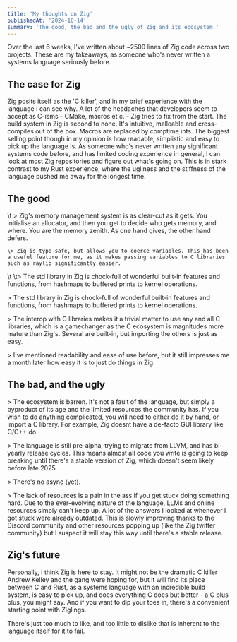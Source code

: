 ```yaml
---
title: 'My thoughts on Zig'
publishedAt: '2024-10-14'
summary: 'The good, the bad and the ugly of Zig and its ecosystem.'
---
```


Over the last 6 weeks, I've written about ~2500 lines of Zig code across two projects. These are my takeaways, as someone who's never written a systems language seriously before.

## The case for Zig

Zig posits itself as the 'C killer', and in my brief experience with the language I can see why. A lot of the headaches that developers seem to accept as C-isms - CMake, macros et c. - Zig tries to fix from the start. The build system in Zig is second to none. It's intuitive, malleable and cross-compiles out of the box. Macros are replaced by comptime ints.  The biggest selling point though in my opinion is how readable, simplistic and easy to pick up the language is. As someone who's never written any significant systems code before, and has limited coding experience in general, I can look at most Zig repositories and figure out what's going on. This is in stark contrast to my Rust experience, where the ugliness and the stiffness of the language pushed me away for the longest time. 

## The good
\\t \> Zig's memory management system is as clear-cut as it gets: You initialise an allocator, and then you get to decide who gets memory, and where. You are the memory zenith. As one hand gives, the other hand defers.

    \> Zig is type-safe, but allows you to coerce variables. This has been a useful feature for me, as it makes passing variables to C libraries such as raylib significantly easier.

\t \t> The std library in Zig is chock-full of wonderful built-in features and functions, from hashmaps to buffered prints to kernel operations.

\> The std library in Zig is chock-full of wonderful built-in features and functions, from hashmaps to buffered prints to kernel operations.

\> The interop with C libraries makes it a trivial matter to use any and all C libraries, which is a gamechanger as the C ecosystem is magnitudes more mature than Zig's. Several are built-in, but importing the others is just as easy. 

\> I've mentioned readability and ease of use before, but it still impresses me a month later how easy it is to just do things in Zig.<br /> 


## The bad, and the ugly

  \> The ecosystem is barren. It's not a fault of the language, but simply a byproduct of its age and the limited resources the community has. If you wish to do anything complicated, you will need to either do it by hand, or import a C library. For example, Zig doesnt have a de-facto GUI library like C/C++ do. <br /> 

  \> The language is still pre-alpha, trying to migrate from LLVM, and has bi-yearly release cycles. This means almost all code you write is going to keep breaking until there's a stable version of Zig, which doesn't seem likely before late 2025. <br />

  \> There's no async (yet). <br />

  \> The lack of resources is a pain in the ass if you get stuck doing something hard. Due to the ever-evolving nature of the language, LLMs and online resources simply can't keep up. A lot of the answers I looked at whenever I got stuck were already outdated. This is slowly improving thanks to the Discord community and other resources popping up (like the Zig twitter community) but I suspect it will stay this way until there's a stable release. <br />
 

## Zig's future

Personally, I think Zig is here to stay. It might not be the dramatic C killer Andrew Kelley and the gang were hoping for, but it will find its place between C and Rust, as a systems language with an incredible build system, is easy to pick up, and does everything C does but better - a C plus plus, you might say. And if you want to dip your toes in, there's a convenient starting point with Ziglings. 

There's just too much to like, and too little to dislike that is inherent to the language itself for it to fail.
